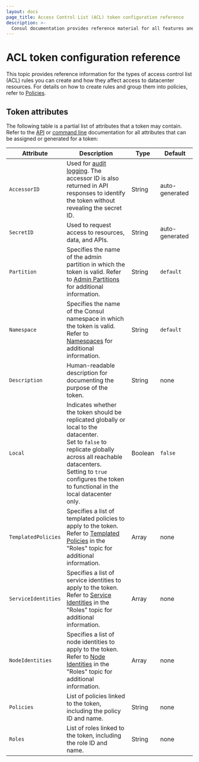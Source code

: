 ```yaml
---
layout: docs
page_title: Access Control List (ACL) token configuration reference
description: >-
  Consul documentation provides reference material for all features and options available in Consul.
---
```


# ACL token configuration reference

This topic provides reference information for the types of access control list (ACL) rules you can create and how they affect access to datacenter resources. For details on how to create rules and group them into policies, refer to [Policies](/consul/docs/secure-consul/acl/policies).

## Token attributes

The following table is a partial list of attributes that a token may contain.
Refer to the [API](/consul/api-docs/acl/tokens) or [command line](/consul/commands/acl/token) documentation for all attributes that can be assigned or generated for a token:

| Attribute           | Description                                                                                                                                                                                                                                                | Type      | Default        |
| ------------------- | ---------------------------------------------------------------------------------------------------------------------------------------------------------------------------------------------------------------------------------------------------------- | --------- | -------------- |
| `AccessorID`        | Used for [audit logging](/consul/docs/enterprise/audit-logging). The accessor ID is also returned in API responses to identify the token without revealing the secret ID.                                                                                  | String    | auto-generated |
| `SecretID`          | Used to request access to resources, data, and APIs.                                                                                                                                                                                                       | String    | auto-generated |
| `Partition`         | <EnterpriseAlert inline/> Specifies the name of the admin partition in which the token is valid. Refer to  [Admin Partitions](/consul/docs/enterprise/admin-partitions) for additional information.                                                              | String    | `default`      |
| `Namespace`         | <EnterpriseAlert inline/> Specifies the name of the Consul namespace in which the token is valid. Refer to  [Namespaces](/consul/docs/enterprise/namespaces) for additional information.                                                                         | String    | `default`      |
| `Description`       | Human-readable description for documenting the purpose of the token.                                                                                                                                                                                       | String    | none           |
| `Local`             | Indicates whether the token should be replicated globally or local to the datacenter. <br/> Set to `false` to replicate globally across all reachable datacenters. <br/>Setting to `true` configures the token to functional in the local datacenter only. | Boolean   | `false`        |
| `TemplatedPolicies` | Specifies a list of templated policies to apply to the token. Refer to [Templated Policies](/consul/docs/reference/acl/rule#templated-policies) in the "Roles" topic for additional information.                                                            | Array     | none          |
| `ServiceIdentities` | Specifies a list of service identities to apply to the token. Refer to [Service Identities](/consul/docs/reference/acl/rule#service-identities) in the "Roles" topic for additional information.                                                            | Array     | none           |
| `NodeIdentities`    | Specifies a list of node identities to apply to the token. Refer to [Node Identities](/consul/docs/reference/acl/rule#node-identities) in the "Roles" topic for additional information.                                                                     | Array     | none           |
| `Policies`          | List of policies linked to the token, including the policy ID and name.                                                                                                                                                                                    | String    | none           |
| `Roles`             | List of roles linked to the token, including the role ID and name.                                                                                                                                                                                         | String    | none           |